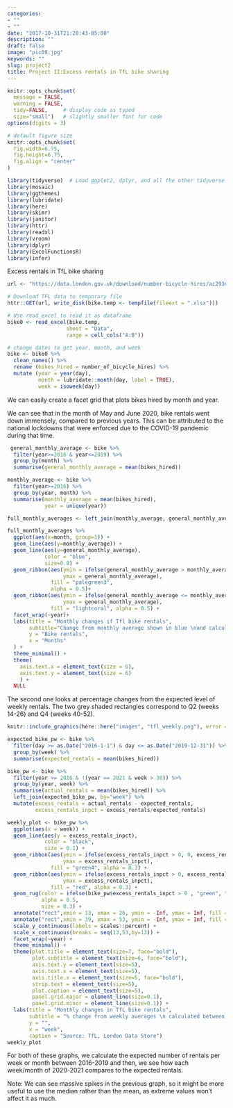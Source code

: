 ```yaml
---
categories:
- ""
- ""
date: "2017-10-31T21:28:43-05:00"
description: ""
draft: false
image: "pic09.jpg"
keywords: ""
slug: project2
title: Project II:Excess rentals in TfL bike sharing
---
```


```r
knitr::opts_chunk$set(
  message = FALSE, 
  warning = FALSE, 
  tidy=FALSE,     # display code as typed
  size="small")   # slightly smaller font for code
options(digits = 3)

# default figure size
knitr::opts_chunk$set(
  fig.width=6.75, 
  fig.height=6.75,
  fig.align = "center"
)
```


```r
library(tidyverse)  # Load ggplot2, dplyr, and all the other tidyverse packages
library(mosaic)
library(ggthemes)
library(lubridate)
library(here)
library(skimr)
library(janitor)
library(httr)
library(readxl)
library(vroom)
library(dplyr)
library(ExcelFunctionsR)
library(infer)
```

Excess rentals in TfL bike sharing

```r
url <- "https://data.london.gov.uk/download/number-bicycle-hires/ac29363e-e0cb-47cc-a97a-e216d900a6b0/tfl-daily-cycle-hires.xlsx"

# Download TFL data to temporary file
httr::GET(url, write_disk(bike.temp <- tempfile(fileext = ".xlsx")))

# Use read_excel to read it as dataframe
bike0 <- read_excel(bike.temp,
                   sheet = "Data",
                   range = cell_cols("A:B"))

# change dates to get year, month, and week
bike <- bike0 %>% 
  clean_names() %>% 
  rename (bikes_hired = number_of_bicycle_hires) %>% 
  mutate (year = year(day),
          month = lubridate::month(day, label = TRUE),
          week = isoweek(day))
```



We can easily create a facet grid that plots bikes hired by month and year.

We can see that in the month of May and June 2020, bike rentals went down immensely, compared to previous years. This can be attributed to the national lockdowns that were enforced due to the COVID-19 pandemic during that time.


```r
 general_monthly_average <- bike %>% 
  filter(year>=2016 & year<=2019) %>% 
  group_by(month) %>%
  summarise(general_monthly_average = mean(bikes_hired))

monthly_average <- bike %>% 
  filter(year>=2016) %>%
  group_by(year, month) %>%
  summarise(monthly_average = mean(bikes_hired),
            year = unique(year))

full_monthly_averages <- left_join(monthly_average, general_monthly_average, by="month")

full_monthly_averages %>% 
  ggplot(aes(x=month, group=1)) +
  geom_line(aes(y=monthly_average)) +
  geom_line(aes(y=general_monthly_average),
            color = "blue",
            size=0.8) +
  geom_ribbon(aes(ymin = ifelse(general_monthly_average > monthly_average, general_monthly_average, monthly_average), 
                  ymax = general_monthly_average), 
              fill = "palegreen3", 
              alpha = 0.5)+
  geom_ribbon(aes(ymin = ifelse(general_monthly_average <= monthly_average, general_monthly_average, monthly_average), 
                  ymax = general_monthly_average), 
              fill = "lightcoral", alpha = 0.5) +
  facet_wrap(~year)+
  labs(title = "Monthly changes if Tfl bike rentals",
       subtitle="Change from monthly average shown in blue \nand calculated between 2026-2019",
       y = "Bike rentals",
       x = "Months"
  ) +
  theme_minimal() +
  theme(
    axis.text.x = element_text(size = 6),
    axis.text.y = element_text(size = 6)
    ) +
  NULL

```
  
The second one looks at percentage changes from the expected level of weekly rentals. The two grey shaded rectangles correspond to Q2 (weeks 14-26) and Q4 (weeks 40-52).

```r
knitr::include_graphics(here::here("images", "tfl_weekly.png"), error = FALSE)
```

```r
expected_bike_pw <- bike %>%
  filter(day >= as.Date("2016-1-1") & day <= as.Date("2019-12-31")) %>%
  group_by(week) %>% 
  summarise(expected_rentals = mean(bikes_hired))

bike_pw <- bike %>%
  filter(year >= 2016 & !(year == 2021 & week > 30)) %>%
  group_by(year, week) %>% 
  summarise(actual_rentals = mean(bikes_hired)) %>% 
  left_join(expected_bike_pw, by="week") %>% 
  mutate(excess_rentals = actual_rentals - expected_rentals,
         excess_rentals_inpct = excess_rentals/expected_rentals)
```


```r
weekly_plot <- bike_pw %>% 
  ggplot(aes(x = week)) +
  geom_line(aes(y = excess_rentals_inpct), 
            color = "black", 
            size = 0.1) +
  geom_ribbon(aes(ymin = ifelse(excess_rentals_inpct > 0, 0, excess_rentals_inpct), 
                  ymax = excess_rentals_inpct),
              fill = "green4", alpha = 0.3) +
  geom_ribbon(aes(ymin = ifelse(excess_rentals_inpct > 0, excess_rentals_inpct, 0), 
                  ymax = excess_rentals_inpct),
              fill = "red", alpha = 0.3) +
  geom_rug(color = ifelse(bike_pw$excess_rentals_inpct > 0 , "green", "red"),
           alpha = 0.5,
           size = 0.3) +
  annotate("rect",xmin = 13, xmax = 26, ymin = -Inf, ymax = Inf, fill = "grey", alpha = 0.3) +
  annotate("rect",xmin = 39, xmax = 53, ymin = -Inf, ymax = Inf, fill = "grey", alpha = 0.3) +
  scale_y_continuous(labels = scales::percent) +
  scale_x_continuous(breaks = seq(13,53,by=13)) +
  facet_wrap(~year) +
  theme_minimal() +
  theme(plot.title = element_text(size=7, face="bold"),
        plot.subtitle = element_text(size=6, face="bold"),
        axis.text.y = element_text(size=5),
        axis.text.x = element_text(size=5),
        axis.title.x = element_text(size=5, face="bold"),
        strip.text = element_text(size=5),
        plot.caption = element_text(size=5),
        panel.grid.major = element_line(size=0.1),
        panel.grid.minor = element_line(size=0.1)) +
  labs(title = "Monthly changes in TfL bike rentals", 
       subtitle = "% change from weekly averages \n calculated between 2016-2019",
       y = "", 
       x = "week",
       caption = "Source: TfL, London Data Store") 
weekly_plot

```

For both of these graphs, we calculate the expected number of rentals per week or month between 2016-2019 and then, we see how each week/month of 2020-2021 compares to the expected rentals. 

Note: We can see massive spikes in the previous graph, so it might be more useful to use the median rather than the mean, as extreme values won't affect it as much.

